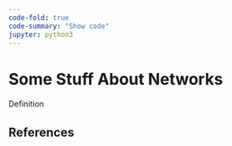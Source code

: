 ```yaml
---
code-fold: true
code-summary: "Show code"
jupyter: python3
---
```


# Some Stuff About Networks

::: {.callout-note icon=false appearance="minimal"}
::: {#def-name}

Definition

:::
:::

## References









